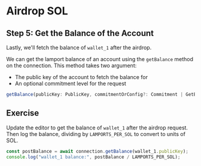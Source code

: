 # Airdrop SOL

## Step 5: Get the Balance of the Account

Lastly, we'll fetch the balance of `wallet_1` after the airdrop.

We can get the lamport balance of an account using the `getBalance` method on the connection.
This method takes two argument:

- The public key of the account to fetch the balance for
- An optional commitment level for the request

```ts
getBalance(publicKey: PublicKey, commitmentOrConfig?: Commitment | GetBalanceConfig): Promise<number>;
```

## Exercise

Update the editor to get the balance of `wallet_1` after the airdrop request.
Then log the balance, dividing by `LAMPORTS_PER_SOL` to convert to units of SOL.

```ts
const postBalance = await connection.getBalance(wallet_1.publicKey);
console.log("wallet_1 balance:", postBalance / LAMPORTS_PER_SOL);
```
